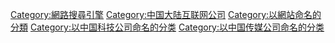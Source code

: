 [[Category:網路搜尋引擎|Category:網路搜尋引擎]]

[[Category:中国大陆互联网公司|Category:中国大陆互联网公司]]
[[Category:以網站命名的分類|Category:以網站命名的分類]]
[[Category:以中国科技公司命名的分类|Category:以中国科技公司命名的分类]]
[[Category:以中国传媒公司命名的分类|Category:以中国传媒公司命名的分类]]